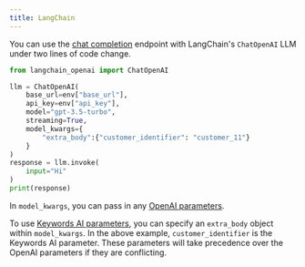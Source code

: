 ```yaml
---
title: LangChain
---
```


You can use the [chat completion](/api-endpoints/proxy-endpoints/chat-completions.mdx) endpoint with LangChain's `ChatOpenAI` LLM under two lines of code change.

```Python Python
from langchain_openai import ChatOpenAI

llm = ChatOpenAI(
    base_url=env["base_url"],
    api_key=env["api_key"],
    model="gpt-3.5-turbo",
    streaming=True,
    model_kwargs={
        "extra_body":{"customer_identifier": "customer_11"}
    }
)
response = llm.invoke(
    input="Hi"
)
print(response)
```

In `model_kwargs`, you can pass in any [OpenAI parameters](/api-endpoints/proxy-endpoints/chat-completions#openai-parameters). 

To use [Keywords AI parameters](/api-endpoints/proxy-endpoints/chat-completions#keywords-ai-parameters), you can specify an `extra_body` object within `model_kwargs`. In the above example, `customer_identifier` is the Keywords AI parameter. These parameters will take precedence over the OpenAI parameters if they are conflicting.
